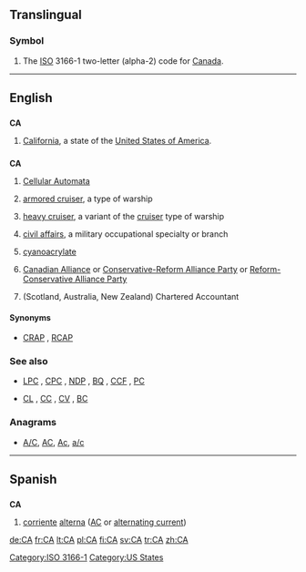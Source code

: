 {{also|Appendix:Variations of "ca"}}
==Translingual==
===Symbol===
{{infl|mul|symbol}}
# The [[ISO]] 3166-1 two-letter (alpha-2) code for [[Canada]].

[[Category:ISO 3166-1]]
----

==English==

==={{abbreviation}}===
'''CA'''

# [[California]], a state of the [[United States of America]].

==={{initialism}}===
'''CA'''

# {{computing}} [[Cellular Automata]]
# {{US|nautical}} [[armored cruiser]], a type of warship
# {{US|nautical}} [[heavy cruiser]], a variant of the [[cruiser]] type of warship
# {{US|military}} [[civil affairs]], a military occupational specialty or branch
# {{organic compound}} [[cyanoacrylate]]
# {{Canada|politics}} [[Canadian Alliance]] or [[Conservative-Reform Alliance Party]] or [[Reform-Conservative Alliance Party]]
# (Scotland, Australia, New Zealand) Chartered Accountant

====Synonyms====
* {{sense|Canadian politics}} [[CRAP]] , [[RCAP]]

===See also===
* {{sense|Canadian politics}} [[LPC]] , [[CPC]] , [[NDP]] , [[BQ]] , [[CCF]] , [[PC]]
* {{sense|US navy}} [[CL]] , [[CC]] , [[CV]] , [[BC]]

===Anagrams===
* [[A/C#English|A/C]], [[AC#English|AC]], [[Ac#English|Ac]], [[a/c#English|a/c]]

[[Category:US States]]

----

==Spanish==

==={{abbreviation|Spanish}}===
'''CA'''

# [[corriente]] [[alterna]] ([[AC]] or [[alternating current]])

[[de:CA]]
[[fr:CA]]
[[lt:CA]]
[[pl:CA]]
[[fi:CA]]
[[sv:CA]]
[[tr:CA]]
[[zh:CA]]